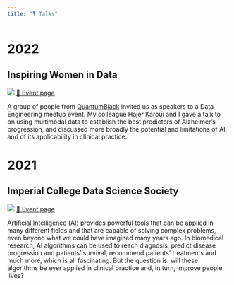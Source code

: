 ```yaml
---
title: "🎙 Talks"
---
```


# 2022

## Inspiring Women in Data

::: {.grid}

::: {.g-col-12 .g-col-md-4}
![](/assets/data-engineering-meetup.webp)
[🔗 Event page](https://www.meetup.com/data-engineering-europe/events/283988630/)
:::
::: {.g-col-12 .g-col-md-8}
A group of people from [QuantumBlack](https://www.mckinsey.com/about-us/overview/alliances-and-acquisitions/quantumblack)
invited us as speakers to a Data Engineering meetup event.
My colleague Hajer Karoui and I gave a talk to on using multimodal data to establish the best predictors of Alzheimer’s progression, and discussed more broadly the potential and limitations of AI, and of its applicability in clinical practice.
:::

:::

# 2021

## Imperial College Data Science Society

::: {.grid}

::: {.g-col-12 .g-col-md-4}
![](/assets/icdss-spotlight.png)
[🔗 Event page](https://imperialdatasoc.co.uk/ds-spotlight-valentina-giunchiglia/)
:::
::: {.g-col-12 .g-col-md-8}
Artificial Intelligence (AI) provides powerful tools that can be applied in many different fields and that are capable of solving complex problems, even beyond what we could have imagined many years ago. In biomedical research, AI algorithms can be used to reach diagnosis, predict disease progression and patients’ survival, recommend patients’ treatments and much more, which is all fascinating. But the question is: will these algorithms be ever applied in clinical practice and, in turn, improve people lives?
:::

:::
